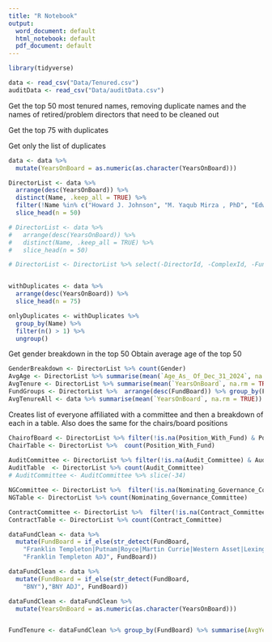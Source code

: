 ```yaml
---
title: "R Notebook"
output:
  word_document: default
  html_notebook: default
  pdf_document: default
---
```



```r
library(tidyverse)

data <- read_csv("Data/Tenured.csv")
auditData <- read_csv("Data/auditData.csv")

```

Get the top 50 most tenured names, removing duplicate names and the names of retired/problem directors that need to be cleaned out

Get the top 75 with duplicates

Get only the list of duplicates

```r

data <- data %>%
  mutate(YearsOnBoard = as.numeric(as.character(YearsOnBoard)))

DirectorList <- data %>%
  arrange(desc(YearsOnBoard)) %>%
  distinct(Name, .keep_all = TRUE) %>%
  filter(!Name %in% c("Howard J. Johnson", "M. Yaqub Mirza , PhD", "Edward I. Altman", "Kenneth A. Himmel", "Joni Evans")) %>%
  slice_head(n = 50)

# DirectorList <- data %>%
#   arrange(desc(YearsOnBoard)) %>%
#   distinct(Name, .keep_all = TRUE) %>%
#   slice_head(n = 50)

# DirectorList <- DirectorList %>% select(-DirectorId, -ComplexId, -FundBoardId, -blank, -blankik)


withDuplicates <- data %>%
  arrange(desc(YearsOnBoard)) %>%
  slice_head(n = 75)

onlyDuplicates <- withDuplicates %>% 
  group_by(Name) %>%
  filter(n() > 1) %>%
  ungroup()

```

Get gender breakdown in the top 50
Obtain average age of the top 50

```r
GenderBreakdown <- DirectorList %>% count(Gender)
AvgAge <- DirectorList %>% summarise(mean(`Age_As_ Of_Dec_31_2024`, na.rm = TRUE))
AvgTenure <- DirectorList %>% summarise(mean(`YearsOnBoard`, na.rm = TRUE))
FundGroups <- DirectorList %>%  arrange(desc(FundBoard)) %>% group_by(FundBoard)
AvgTenureAll <- data %>% summarise(mean(`YearsOnBoard`, na.rm = TRUE))

```

Creates list of everyone affiliated with a committee and then a breakdown of each in a table. Also does the same for the chairs/board positions
```r

ChairofBoard <- DirectorList %>% filter(!is.na(Position_With_Fund) & Position_With_Fund !="")
ChairTable <- DirectorList %>%  count(Position_With_Fund)
  
AuditCommittee <- DirectorList %>% filter(!is.na(Audit_Committee) & Audit_Committee != "")
AuditTable  <- DirectorList %>% count(Audit_Committee)
# AuditCommittee <- AuditCommittee %>% slice(-34)

NGCommittee <- DirectorList %>%  filter(!is.na(Nominating_Governance_Committee) & Nominating_Governance_Committee != "")
NGTable <- DirectorList %>% count(Nominating_Governance_Committee)

ContractCommittee <- DirectorList %>%  filter(!is.na(Contract_Committee) & Contract_Committee != "")
ContractTable <- DirectorList %>% count(Contract_Committee)

```


```r


dataFundClean <- data %>%
  mutate(FundBoard = if_else(str_detect(FundBoard, 
    "Franklin Templeton|Putnam|Royce|Martin Currie|Western Asset|Lexington|Clarion|Clearbridge|Brandywine"),
    "Franklin Templeton ADJ", FundBoard))

dataFundClean <- data %>%
  mutate(FundBoard = if_else(str_detect(FundBoard, 
    "BNY"),"BNY ADJ", FundBoard))

dataFundClean <- dataFundClean %>%
  mutate(YearsOnBoard = as.numeric(as.character(YearsOnBoard)))


FundTenure <- dataFundClean %>% group_by(FundBoard) %>% summarise(AvgYearsOnBoard = mean(YearsOnBoard, na.rm = TRUE))


```